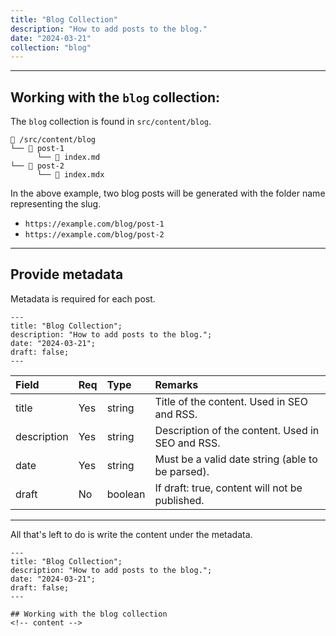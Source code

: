 ```yaml
---
title: "Blog Collection"
description: "How to add posts to the blog."
date: "2024-03-21"
collection: "blog"
---
```


---

## Working with the `blog` collection:

The `blog` collection is found in `src/content/blog`.

```
📁 /src/content/blog
└── 📁 post-1
      └── 📄 index.md
└── 📁 post-2
      └── 📄 index.mdx
```

In the above example, two blog posts will be generated with the folder name representing the slug.

- `https://example.com/blog/post-1`
- `https://example.com/blog/post-2`

---

## Provide metadata

Metadata is required for each post.

```astro
---
title: "Blog Collection";
description: "How to add posts to the blog.";
date: "2024-03-21";
draft: false;
---
```

| Field       | Req | Type    | Remarks                                          |
| :---------- | :-- | :------ | :----------------------------------------------- |
| title       | Yes | string  | Title of the content. Used in SEO and RSS.       |
| description | Yes | string  | Description of the content. Used in SEO and RSS. |
| date        | Yes | string  | Must be a valid date string (able to be parsed). |
| draft       | No  | boolean | If draft: true, content will not be published.   |

---

All that's left to do is write the content under the metadata.

```astro
---
title: "Blog Collection";
description: "How to add posts to the blog.";
date: "2024-03-21";
draft: false;
---

## Working with the blog collection
<!-- content -->
```
